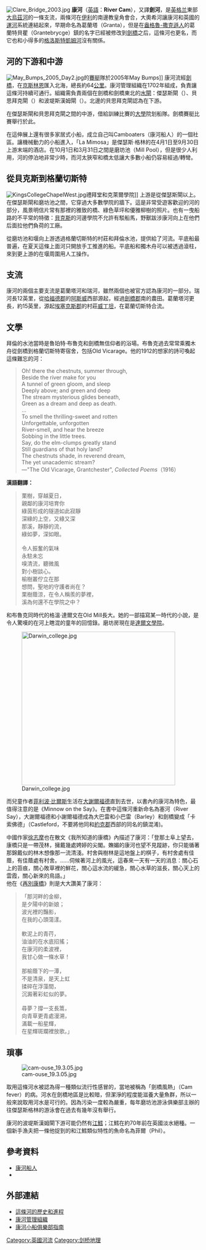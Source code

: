 {{dablink|本條目是指英國的康河。康河也是在美國的「'''[[康乃狄克河|康乃狄克河]]'''」的簡稱。}} {{Otheruses|other=名为康河的其他人物|康河 (嘉靖進士)}}
[[File:Clare_Bridge_2003.jpg|thumb]]
'''康河'''（[[英語|英語]]：'''River Cam'''），又譯'''劍河'''，是[[英格兰|英格兰]]東部[[大烏茲河|大烏茲河]]的一條支流，兩條河在[[伊利_(劍橋郡)|伊利]]的南邊教皇角會合，大奧希河讓康河和英國的[[運河|運河]]系統連結起來，早期命名為葛蘭塔（Granta），但是在[[盎格魯-撒克遜人|盎格魯-撒克遜人]]的葛蘭特貝瞿（Grantebrycge）鎮的名字已經被修改到[[劍橋|劍橋]]之后，這條河也更名，而它也和小得多的[[格洛斯特|格洛斯特]][[凱姆河|凱姆河]]沒有關係。

== 河的下游和中游 ==
[[File:May_Bumps_2005_Day2.jpg|thumb]]的[[賽艇|賽艇]]隊於2005年May Bumps]]
康河流經[[劍橋|劍橋]]，在[[京斯林恩|京斯林恩]]匯入北海，總長約64[[公里|公里]]。康河管理組織在1702年組成，負責讓這條河持續可通行。組織需負責兩個在劍橋和劍橋東北的[[水閘|水閘]]：傑瑟斯閘（{{coord|52|12|46|N|0|7|15|E|region:GB_scale:1000_type:landmark}}）、貝思拜克閘（{{coord|52|14|11|N|0|10|28|E|region:GB_scale:1000_type:landmark}}）和波堤斯漢姆閘（{{coord|52|16|7|N|0|12|32|E|region:GB_scale:1000_type:landmark}}）。北邊的貝思拜克閘認為在下游。

在傑瑟斯閘和貝思拜克閘之間的中游，借給訓練比賽的[[大學|大學]]院划船隊。劍橋賽艇比賽舉行於此。

在這伸展上還有很多家居式小船，成立自己叫Camboaters（康河船人）的一個社區。讓機械動力的小船進入，「La Mimosa」是傑瑟斯·格林的在4月1日至9月30日上游末端的酒店。在10月1日和3月31日之間是磨坊池（Mill Pool），但是很少人利用，河的停泊地非常少時，而河太狹窄和橋太低讓大多數小船仍容易經過/轉彎。

== 從貝克斯到格蘭切斯特 ==
[[File:KingsCollegeChapelWest.jpg|thumb]]禮拜堂和克萊爾學院]]
上游是從傑瑟斯閘以上。在傑瑟斯閘和磨坊池之間，它穿過大多數學院的牆下。這是非常受遊客歡迎的河的部分，風景明信片常有那裡的雅致的橋、綠色草坪和優雅柳樹的照片。也有一曳船路的不平常的特徵：[[貝克斯|貝克斯]]的河邊學院不允許有駁船馬，野獸跋涉康河向上在他們后面拉他們負荷的工廠。

從磨坊池和堰向上游透過格蘭切斯特的村莊和拜倫水池，提供給了河流。平底船最普遍，在夏天這條上面河只開放手工推進的船。平底船和獨木舟可以被透過滾柱，來到更上游的在堰周圍用人工操作。

== 支流 ==
康河的兩個主要支流是葛蘭塔河和瑞河，雖然兩個也被官方認為康河的一部分。瑞河長12英里，從[[哈福德郡|哈福德郡]]的[[阿斯威|阿斯威]]西部源起，經過[[劍橋郡|劍橋郡]]南的農田。葛蘭塔河更長，約15英里，源起[[埃塞克斯郡|埃塞克斯郡]]的村莊[[威丁坦|威丁坦]]，在葛蘭切斯特合流。
== 文學 ==
拜倫的水池當時是魯珀特·布魯克和劍橋無信仰者的浴場。布魯克過去常常乘獨木舟從劍橋到格蘭切斯特寄宿舍，包括Old Vicarage。他的1912的想家的詩可喚起這條難忘的河：

<blockquote>Oh! there the chestnuts, summer through,<br />
Beside the river make for you<br />
A tunnel of green gloom, and sleep<br />
Deeply above; and green and deep<br />
The stream mysterious glides beneath,<br />
Green as a dream and deep as death.<br />
...<br />
To smell the thrilling-sweet and rotten<br />	
Unforgettable, unforgotten<br />
River-smell, and hear the breeze<br />
Sobbing in the little trees.	<br />
Say, do the elm-clumps greatly stand<br />
Still guardians of that holy land?<br />
The chestnuts shade, in reverend dream,<br />
The yet unacademic stream?<br />
—"The Old Vicarage, Grantchester", ''Collected Poems''（1916）</blockquote>

'''漢語翻譯：'''
<blockquote>
栗樹，穿越夏日，<br /> 
親鄰的康河培育你<br />
綠茵形成的隧道如此寂靜<br />
深綠的上空，又綠又深<br /> 
那溪，靜靜的流，<br />
綠如夢，深如眼。<br />
<br />
令人振奮的氣味<br />
永駐未忘<br />
嗅清流，聽微風<br />
對小樹談心。<br />
榆樹叢佇立在那<br />
想問，聖地的守護者尚在？<br />
栗樹蔭涼，在令人稱羨的夢裡，<br />
溪為何還不在學院之中？<br />
</blockquote>

和布魯克同時代的格溫·達爾文在Old Mill長大。她的一部描寫某一時代的小說，是令人驚嘆的在河上瞎混的童年的回憶錄。磨坊房現在是[[達爾文學院|達爾文學院]]。

[[File:Darwin_college.jpg|400px]]

而兒童作者[[菲利波·比爾斯|菲利波·比爾斯]]生活在[[大謝爾福德|大謝爾福德]]直到去世，以書內的康河為特色，最值得注意的是《Minnow on the Say》。在書中這條河重新命名為塞河（River Say），大謝爾福德和小謝爾福德成為大巴雷和小巴雷（Barley）和劍橋變成「卡索佛德」（Castleford，不要將他同和[[約克郡|約克郡]]西部的同名的鎮混淆)。

中國作家[[徐志摩|徐志摩]]也在散文《我所知道的康橋》內描述了康河：「登那土阜上望去，康橋只是一帶茂林，擁戴幾處娉婷的尖閣。嫵媚的康河也望不見蹤跡，你只能循著那錦戴似的林木想像那一流清淺。村舍與樹林是這地盤上的棋子，有村舍處有佳蔭，有佳蔭處有村舍。……伺候著河上的風光，這春來一天有一天的消息：關心石上的苔痕，關心敗草裡的鮮花，關心這水流的緩急，關心水草的滋長，關心天上的雲霞，關心新來的鳥語。」<br />
他在《[[再別康橋|再別康橋]]》則是大大讚美了康河：
<blockquote>
「那河畔的金柳，<br />
是夕陽中的新娘；<br />
波光裡的豔影，<br />
在我的心頭蕩漾。<br />
<br />
軟泥上的青荇，<br />
油油的在水底招搖；<br />
在康河的柔波裡，<br />
我甘心做一條水草！<br />
<br />
那榆蔭下的一潭，<br />
不是清泉，是天上虹<br />
揉碎在浮藻間，<br />
沉澱著彩虹似的夢。<br />
<br />
尋夢？撐一支長篙，<br />
向青草更青處漫溯，<br />
滿載一船星輝，<br />
在星輝斑斕裡放歌。」<br />
</blockquote>

== 瑣事 ==
[[File:cam-ouse_19.3.05.jpg|thumb]]

取用這條河水被認為得一種類似流行性感冒的，當地被稱為「劍橋風熱」（Cam fever）的病。{{Fact|time=2007-11-01T17:10:36Z|date=2007年二月}}河水在劍橋地區是比較暗，但潔淨的程度能滋養大量魚群，所以一般來說取用河水是可行的。因為污染一度較為嚴重，每年磨坊池游泳俱樂部主辦的往傑瑟斯格林的游泳會在過去有幾年沒有舉行。{{Fact|time=2007-11-01T17:10:36Z|date=2007年二月}}

康河的波堤斯漢姆閘下游可能仍然有[[江鱈|江鱈]]；江鱈在約70年前在英國淡水絕種。一個新手漁夫把一條他捉到的和江鱈類似特性的魚命名為菲爾（Phil）。{{Fact|time=2007-11-01T17:10:36Z|date=2007年二月}}

== 參考資料 ==
* [http://www.camboaters.co.uk/ 康河船人] {{Wayback|url=http://www.camboaters.co.uk/ |date=20210314182759 }}{{en icon}}
* {{gutenberg|no=262|name=The Collected Poems of Rupert Brooke}}

== 外部連結 ==
*[https://web.archive.org/web/20061004025900/http://www.canals.btinternet.co.uk/canals/camriver.htm 這條河的歷史和進程]{{en icon}}
*[http://www.camconservators.org.uk/ 康河管理組織] {{Wayback|url=http://www.camconservators.org.uk/ |date=20070403084402 }}{{en icon}}
*[https://web.archive.org/web/20050319031323/http://www.firstandthird.org/tables/information/camwater.shtml 康河小船俱樂部指南]{{en icon}}

{{commonscat|River Cam}}

[[Category:英國河流|Category:英國河流]]
[[Category:剑桥地理|Category:剑桥地理]]